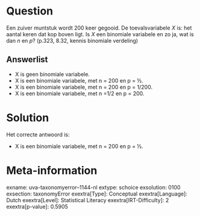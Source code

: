 Question
========

Een zuiver muntstuk wordt 200 keer gegooid. De toevalsvariabele *X* is:
het aantal keren dat kop boven ligt. Is *X* een binomiale variabele en
zo ja, wat is dan *n* en *p*? (p.323, 8.32, kennis binomiale verdeling)\

Answerlist
----------

* X is geen binomiale variabele.
* X is een binomiale variabele, met n = 200 en p = ½.
* X is een binomiale variabele, met n = 200 en p = 1/200.
* X is een binomiale variabele, met n =1/2 en p = 200.

Solution
========

Het correcte antwoord is: 

* X is een binomiale variabele, met n = 200 en p = ½.

Meta-information
================
exname: uva-taxonomyerror--1144-nl
extype: schoice
exsolution: 0100
exsection: taxonomyError 
exextra[Type]: Conceptual
exextra[Language]: Dutch
exextra[Level]: Statistical Literacy
exextra[IRT-Difficulty]: 2
exextra[p-value]: 0.5905
